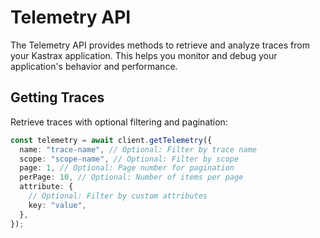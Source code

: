 # Telemetry API

The Telemetry API provides methods to retrieve and analyze traces from your Kastrax application. This helps you monitor and debug your application's behavior and performance.

## Getting Traces

Retrieve traces with optional filtering and pagination:

```typescript
const telemetry = await client.getTelemetry({
  name: "trace-name", // Optional: Filter by trace name
  scope: "scope-name", // Optional: Filter by scope
  page: 1, // Optional: Page number for pagination
  perPage: 10, // Optional: Number of items per page
  attribute: {
    // Optional: Filter by custom attributes
    key: "value",
  },
});
```
